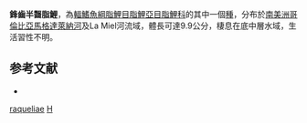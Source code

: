 {{Speciesbox 
| taxon = Hemibrycon raqueliae
| status = NE
| status_system = IUCN3.1
| authority =  [[Román-Valencia|Román-Valencia]] & [[Arcila-Mesa|Arcila-Mesa]], 2010
| synonyms = 
}}
'''鋒齒半齧脂鯉'''，為[[輻鰭魚綱|輻鰭魚綱]][[脂鯉目|脂鯉目]][[脂鯉亞目|脂鯉亞目]][[脂鯉科|脂鯉科]]的其中一個[[種|種]]，分布於[[南美洲|南美洲]][[哥倫比亞|哥倫比亞]][[馬格達萊納河|馬格達萊納河]]及La Miel河流域，體長可達9.9公分，棲息在底中層水域，生活習性不明。

==参考文献==
{{refbegin}}
*{{FishBase_species|genus=Hemibrycon|species=raqueliae|year=2014|month=1}}
{{refend}}

{{Taxonbar|from=Q6417108}}

[[Category:半齧脂鯉屬|raqueliae]]
[[Category:2010年描述的鱼类|H]]

{{魚類小作品}}